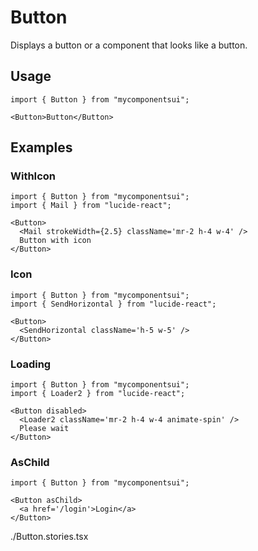 

<Meta of={ComponentStories} />

# Button

Displays a button or a component that looks like a button.

<Canvas of={ComponentStories.Default} />

<Controls />

## Usage

```tsx
import { Button } from "mycomponentsui";
```

```tsx
<Button>Button</Button>
```

## Examples

### WithIcon

<Canvas of={ComponentStories.WithIcon} />

```tsx
import { Button } from "mycomponentsui";
import { Mail } from "lucide-react";
```

```tsx
<Button>
  <Mail strokeWidth={2.5} className='mr-2 h-4 w-4' />
  Button with icon
</Button>
```

### Icon

<Canvas of={ComponentStories.Icon} />

```tsx
import { Button } from "mycomponentsui";
import { SendHorizontal } from "lucide-react";
```

```tsx
<Button>
  <SendHorizontal className='h-5 w-5' />
</Button>
```

### Loading

<Canvas of={ComponentStories.Loading} />

```tsx
import { Button } from "mycomponentsui";
import { Loader2 } from "lucide-react";
```

```tsx
<Button disabled>
  <Loader2 className='mr-2 h-4 w-4 animate-spin' />
  Please wait
</Button>
```

### AsChild

<Canvas of={ComponentStories.AsChild} />

```tsx
import { Button } from "mycomponentsui";
```

```tsx
<Button asChild>
  <a href='/login'>Login</a>
</Button>
```

./Button.stories.tsx
